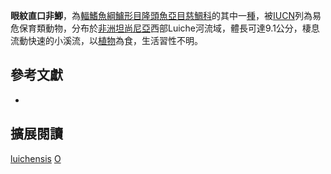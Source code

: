 {{Speciesbox
| name = 眼紋直口非鯽
| status = VU
| status_system = IUCN3.1
| image = 
| image_width = 260px
| image_caption = 
| genus = Orthochromis
| species = luichensis
| authority = [[De_Vos_&_Seegers|De Vos & Seegers]], 1998
| synonyms = 
}}
'''眼紋直口非鯽'''，為[[輻鰭魚綱|輻鰭魚綱]][[鱸形目|鱸形目]][[隆頭魚亞目|隆頭魚亞目]][[慈鯛科|慈鯛科]]的其中一[[種|種]]，被[[IUCN|IUCN]]列為易危保育類動物，分布於[[非洲|非洲]][[坦尚尼亞|坦尚尼亞]]西部Luiche河流域，體長可達9.1公分，棲息流動快速的小溪流，以[[植物|植物]]為食，生活習性不明。

== 參考文獻 ==
*{{FishBase_species|genus=Orthochromis|species=luichensis|year=2013|month=4}}

== 擴展閱讀 ==
{{refbegin}}
{{wikispecies-inline|Orthochromis luichensis|眼紋直口非鯽}}
{{refend}}
{{Taxonbar|from=Q3316801}}

[[Category:直口非鯽屬|luichensis]]
[[Category:1998年描述的魚類|O]]


{{鱸形目小作品}}